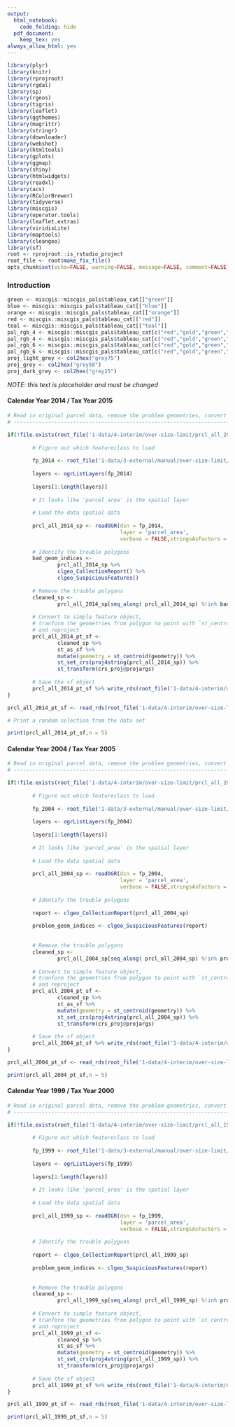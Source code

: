 ```yaml
---
output:
  html_notebook:
    code_folding: hide
  pdf_document:
    keep_tex: yes
always_allow_html: yes
---
```


```r
library(plyr)
library(knitr)
library(rprojroot)
library(rgdal)
library(sp)
library(rgeos)
library(tigris)
library(leaflet)
library(ggthemes)
library(magrittr)
library(stringr)
library(downloader)
library(webshot)
library(htmltools)
library(gplots)
library(ggmap)
library(shiny)
library(htmlwidgets)
library(readxl)
library(acs)
library(RColorBrewer)
library(tidyverse)
library(miscgis)
library(operator.tools)
library(leaflet.extras)
library(viridisLite)
library(maptools)
library(cleangeo)
library(sf)
root <- rprojroot::is_rstudio_project
root_file <- root$make_fix_file()
opts_chunk$set(echo=FALSE, warning=FALSE, message=FALSE, comment=FALSE)
```

### Introduction {-}

```r
green <- miscgis::miscgis_pals$tableau_cat[["green"]]
blue <- miscgis::miscgis_pals$tableau_cat[["blue"]]
orange <- miscgis::miscgis_pals$tableau_cat[["orange"]]
red <- miscgis::miscgis_pals$tableau_cat[["red"]]
teal <- miscgis::miscgis_pals$tableau_cat[["teal"]]
pal_rgb_4 <- miscgis::miscgis_pals$tableau_cat[c("red","gold","green","blue")] %>% unlist %>% palette()
pal_rgb_4 <- miscgis::miscgis_pals$tableau_cat[c("red","gold","green","blue")] %>% unlist %>% palette()
pal_rgb_6 <- miscgis::miscgis_pals$tableau_cat[c("red","gold","green","blue","orange","purple")] %>% unlist %>% palette()
pal_rgb_6 <- miscgis::miscgis_pals$tableau_cat[c("red","gold","green","blue","orange","purple")] %>% unlist %>% palette()
proj_light_grey <- col2hex("grey75")
proj_grey <- col2hex("grey50")
proj_dark_grey <- col2hex("grey25")
```

_NOTE: this text is placeholder and must be changed_

#### Calendar Year 2014 / Tax Year 2015 {-}
```r

# Read in original parcel data, remove the problem geometries, convert to points
# -----------------------------------------------------------------------------

if(!file.exists(root_file('1-data/4-interim/over-size-limit/prcl_all_2014_pt_sf.rds'))){
        
        # Figure out which featureclass to load
        
        fp_2014 <- root_file('1-data/3-external/manual/over-size-limit/Year2015.gdb/')
        
        layers <- ogrListLayers(fp_2014)
        
        layers[1:length(layers)]
        
        # It looks like 'parcel_area' is the spatial layer        
        
        # Load the data spatial data
        
        prcl_all_2014_sp <- readOGR(dsn = fp_2014,
                                    layer = 'parcel_area',
                                    verbose = FALSE,stringsAsFactors = FALSE)
        
        # Identify the trouble polygons
        bad_geom_indices <- 
                prcl_all_2014_sp %>% 
                clgeo_CollectionReport() %>% 
                clgeo_SuspiciousFeatures()
        
        # Remove the trouble polygons
        cleaned_sp <- 
                prcl_all_2014_sp[seq_along( prcl_all_2014_sp) %!in% bad_geom_indices,]
        
        # Convert to simple feature object,
        # tranform the geometries from polygon to point with `st_centroid()`,
        # and reproject
        prcl_all_2014_pt_sf <- 
                cleaned_sp %>% 
                st_as_sf %>% 
                mutate(geometry = st_centroid(geometry)) %>% 
                st_set_crs(proj4string(prcl_all_2014_sp)) %>% 
                st_transform(crs_proj@projargs)
        
        # Save the sf object
        prcl_all_2014_pt_sf %>% write_rds(root_file('1-data/4-interim/over-size-limit/prcl_all_2014_pt_sf.rds'))
}

prcl_all_2014_pt_sf <- read_rds(root_file('1-data/4-interim/over-size-limit/prcl_all_2014_pt_sf.rds'))

# Print a random selection from the data set

print(prcl_all_2014_pt_sf,n = 5)


```


#### Calendar Year 2004 / Tax Year 2005 {-}
```r

# Read in original parcel data, remove the problem geometries, convert to points
# -----------------------------------------------------------------------------

if(!file.exists(root_file('1-data/4-interim/over-size-limit/prcl_all_2004_pt_sf.rds'))){
        
        # Figure out which featureclass to load
        
        fp_2004 <- root_file('1-data/3-external/manual/over-size-limit/Year2005.gdb/')
        
        layers <- ogrListLayers(fp_2004)
        
        layers[1:length(layers)]
        
        # It looks like 'parcel_area' is the spatial layer        
        
        # Load the data spatial data
        
        prcl_all_2004_sp <- readOGR(dsn = fp_2004,
                                    layer = 'parcel_area',
                                    verbose = FALSE,stringsAsFactors = FALSE)
        
        # Identify the trouble polygons
        
        report <- clgeo_CollectionReport(prcl_all_2004_sp)
        
        problem_geom_indices <- clgeo_SuspiciousFeatures(report)
                
        
        # Remove the trouble polygons
        cleaned_sp <- 
                prcl_all_2004_sp[seq_along( prcl_all_2004_sp) %!in% problem_geom_indices,]
        
        # Convert to simple feature object,
        # tranform the geometries from polygon to point with `st_centroid()`,
        # and reproject
        prcl_all_2004_pt_sf <- 
                cleaned_sp %>% 
                st_as_sf %>% 
                mutate(geometry = st_centroid(geometry)) %>% 
                st_set_crs(proj4string(prcl_all_2004_sp)) %>% 
                st_transform(crs_proj@projargs)
        
        # Save the sf object
        prcl_all_2004_pt_sf %>% write_rds(root_file('1-data/4-interim/over-size-limit/prcl_all_2004_pt_sf.rds'))
}

prcl_all_2004_pt_sf <- read_rds(root_file('1-data/4-interim/over-size-limit/prcl_all_2004_pt_sf.rds'))

print(prcl_all_2004_pt_sf,n = 5)

```


#### Calendar Year 1999 / Tax Year 2000 {-}
```r

# Read in original parcel data, remove the problem geometries, convert to points
# -----------------------------------------------------------------------------

if(!file.exists(root_file('1-data/4-interim/over-size-limit/prcl_all_1999_pt_sf.rds'))){
        
        # Figure out which featureclass to load
        
        fp_1999 <- root_file('1-data/3-external/manual/over-size-limit/Year2000.gdb/')
        
        layers <- ogrListLayers(fp_1999)
        
        layers[1:length(layers)]
        
        # It looks like 'parcel_area' is the spatial layer        
        
        # Load the data spatial data
        
        prcl_all_1999_sp <- readOGR(dsn = fp_1999,
                                    layer = 'parcel_area',
                                    verbose = FALSE,stringsAsFactors = FALSE)
        
        # Identify the trouble polygons
        
        report <- clgeo_CollectionReport(prcl_all_1999_sp)
        
        problem_geom_indices <- clgeo_SuspiciousFeatures(report)
                
        
        # Remove the trouble polygons
        cleaned_sp <- 
                prcl_all_1999_sp[seq_along( prcl_all_1999_sp) %!in% problem_geom_indices,]
        
        # Convert to simple feature object,
        # tranform the geometries from polygon to point with `st_centroid()`,
        # and reproject
        prcl_all_1999_pt_sf <- 
                cleaned_sp %>% 
                st_as_sf %>% 
                mutate(geometry = st_centroid(geometry)) %>% 
                st_set_crs(proj4string(prcl_all_1999_sp)) %>% 
                st_transform(crs_proj@projargs)
        
        # Save the sf object
        prcl_all_1999_pt_sf %>% write_rds(root_file('1-data/4-interim/over-size-limit/prcl_all_1999_pt_sf.rds'))
}

prcl_all_1999_pt_sf <- read_rds(root_file('1-data/4-interim/over-size-limit/prcl_all_1999_pt_sf.rds'))

print(prcl_all_1999_pt_sf,n = 5)

```








